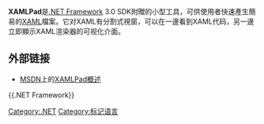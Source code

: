 {{Unreferenced|time=2017-05-12T13:06:11+00:00}}
{{noteTA
|G1=IT
}}
'''XAMLPad'''是[[.NET_Framework|.NET Framework]] 3.0 SDK附贈的小型工具，可供使用者快速產生簡易的[[XAML|XAML]]檔案。它对XAML有分割式視窗，可以在一邊看到XAML代码，另一邊立即顯示XAML渲染器的可视化介面。
==外部链接==
*[[MSDN|MSDN]]上的[http://msdn2.microsoft.com/en-us/library/ms742398.aspx XAMLPad概述] {{Wayback|url=http://msdn2.microsoft.com/en-us/library/ms742398.aspx |date=20080907210206 }}{{en}}

{{.NET Framework}}
{{软件小作品}}
[[Category:.NET|Category:.NET]]
[[Category:标记语言|Category:标记语言]]